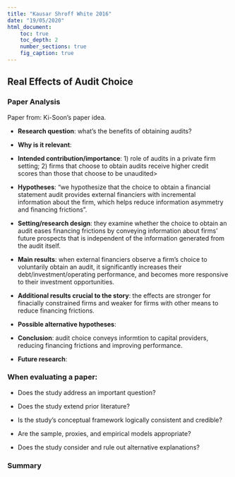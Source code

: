 ```yaml
---
title: "Kausar Shroff White 2016"
date: "19/05/2020"
html_document:
    toc: true
    toc_depth: 2
    number_sections: true
    fig_caption: true
---
```

## Real Effects of Audit Choice {.tabset}

### Paper Analysis

Paper from: Ki-Soon's paper idea.

-   **Research question**: what's the benefits of obtaining audits?

-   **Why is it relevant**: 

-   **Intended contribution/importance**: 1) role of audits in a private firm setting; 2) firms that choose to obtain audits receive higher credit scores than those that choose to be unaudited>

-   **Hypotheses**: "we hypothesize that the choice to obtain a financial statement audit provides external financiers with incremental information about the firm, which helps reduce information asymmetry and financing frictions".

-   **Setting/research design**: they examine whether the choice to obtain an audit eases financing frictions by conveying information about firms' future prospects that is independent of the information generated from the audit itself. 

-   **Main results**: when external financiers observe a firm's choice to voluntarily obtain an audit, it significantly increases their debt/investment/operating performance, and becomes more responsive to their investment opportunities.

-   **Additional results crucial to the story**: the effects are stronger for finacially constrained firms and weaker for firms with other means to reduce financing frictions.

- **Possible alternative hypotheses**: 

-   **Conclusion**: audit choice conveys informtion to capital providers, reducing financing frictions and improving performance.

- **Future research**:  

### When evaluating a paper:

- Does the study address an important question?

- Does the study extend prior literature?

- Is the study's conceptual framework logically consistent and credible?

- Are the sample, proxies, and empirical models appropriate?

- Does the study consider and rule out alternative explanations?

### Summary
